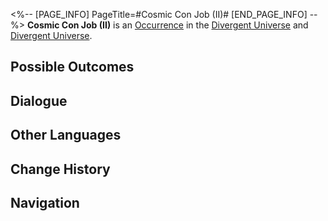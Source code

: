 <%-- [PAGE_INFO]
PageTitle=#Cosmic Con Job (II)#
[END_PAGE_INFO] --%>
{{Stub}}
{{Simulated Universe Event Infobox
|id            = 11702
|title         = 
|image         = Occurrence Salesperson.png
|domains_su    = 
|domains_swarm = 
|domains_gng   = 
|domains_du    = Unknown
|domains_und   = Unknown
|requirements  = 
|prev          = 
|next          = 
|characters    = 
|factions      = 
|order         = 079
|order_du      = 021
}}
'''Cosmic Con Job (II)''' is an [[Divergent Universe/Occurrence|Occurrence]] in the [[Divergent Universe]] and [[Divergent Universe]].

==Possible Outcomes==
{{Possible Outcomes
|choice_1 = Purchase an amber Wish-In-A-Bottle.
|result_1 = Spend 50 Cosmic Fragments and obtain 4 "enigmatic" Component(s).
|modes_1  = und

|choice_2 = Purchase a supernium Wish-In-A-Bottle.
|result_2 = Spend 100 Cosmic Fragments and obtain 1 "dreamlike" Scepter(s).
|modes_2  = und

|choice_3 = Purchase an amber Wish-In-A-Bottle.
|result_3 = Spend 50 Cosmic Fragments and obtain 2 "enigmatic" Blessing(s).
|modes_3  = du

|choice_4 = Purchase a supernium Wish-In-A-Bottle.
|result_4 = Spend 200 Cosmic Fragments and obtain 1 "dreamlike" Equation(s).
|modes_4  = du

|choice_5 = Leave.
|result_5 = Never believing in liars again.

}}
<!--
==Gameplay Notes==
* 
-->
==Dialogue==
{{Dialogue Start}}
:{{tx}}
{{Dialogue End}}

==Other Languages==
{{Other Languages
|en   = Cosmic Con Job (II)
|zhs  = 银河忽悠（其二）
|zht  = 銀河唬人（其二）
|ja   = {{Rubi|銀河|ぎんが}}のペテン{{Rubi|師|し}}（その2）
|ko   = 은하 사기 (2)
|es   = Engaño galáctico (II)
|fr   = Escroquerie intergalactique (II)
|ru   = Галактический торговец II
|th   = กลลวงแห่งกาแล็กซี (2)
|vi   = Lừa Gạt Ngân Hà (2)
|de   = Galaktischer Abzocker (Teil 2)
|id   = Penipu Galaksi (Bag. 2)
|pt   = Golpe Cósmico (II)
}}

==Change History==
{{Change History|null}}

==Navigation==
{{Occurrence Navbox}}